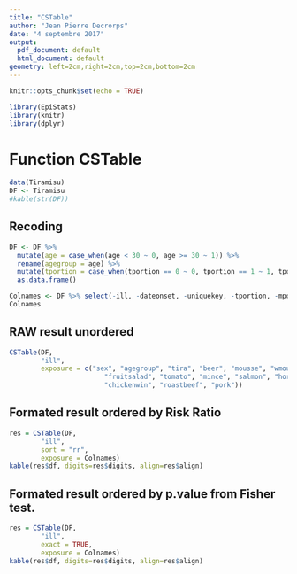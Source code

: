 ```yaml
---
title: "CSTable"
author: "Jean Pierre Decrorps"
date: "4 septembre 2017"
output:
  pdf_document: default
  html_document: default
geometry: left=2cm,right=2cm,top=2cm,bottom=2cm
---
```


```r
knitr::opts_chunk$set(echo = TRUE)
```

```r
library(EpiStats)
library(knitr)
library(dplyr)
```

# Function CSTable


```r
data(Tiramisu)
DF <- Tiramisu
#kable(str(DF))
```

## Recoding

```r
DF <- DF %>%
  mutate(age = case_when(age < 30 ~ 0, age >= 30 ~ 1)) %>%
  rename(agegroup = age) %>%
  mutate(tportion = case_when(tportion == 0 ~ 0, tportion == 1 ~ 1, tportion >= 2 ~ 2)) %>%
  as.data.frame()

Colnames <- DF %>% select(-ill, -dateonset, -uniquekey, -tportion, -mportion) %>% colnames()
Colnames
```

## RAW result unordered
```r
CSTable(DF,
        "ill",
        exposure = c("sex", "agegroup", "tira", "beer", "mousse", "wmousse", "dmousse", "redjelly",
                        "fruitsalad", "tomato", "mince", "salmon", "horseradish",
                        "chickenwin", "roastbeef", "pork"))
```

\newpage
## Formated result ordered by Risk Ratio
```r
res = CSTable(DF,
        "ill",
        sort = "rr",
        exposure = Colnames)
kable(res$df, digits=res$digits, align=res$align)
```

\newpage
## Formated result ordered by p.value from Fisher test.
```r
res = CSTable(DF,
        "ill",
        exact = TRUE,
        exposure = Colnames)
kable(res$df, digits=res$digits, align=res$align)
```


